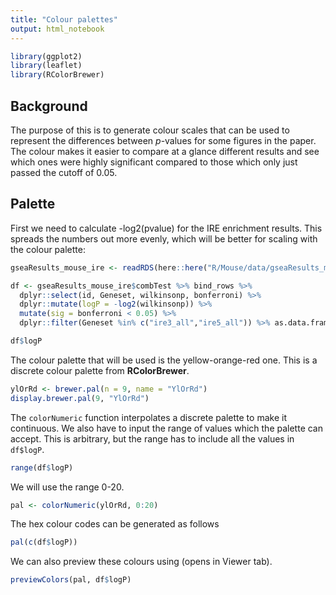 ```yaml
---
title: "Colour palettes"
output: html_notebook
---
```


```r
library(ggplot2)
library(leaflet)
library(RColorBrewer)
```

## Background

The purpose of this is to generate colour scales that can be used to 
represent the differences between *p*-values for some figures in the paper. 
The colour makes it easier to compare at a glance different results 
and see which ones were highly significant compared to those which only 
just passed the cutoff of 0.05. 

## Palette

First we need to calculate -log2(pvalue) for the IRE enrichment results. 
This spreads the numbers out more evenly, which will be better for scaling 
with the colour palette:

```r
gseaResults_mouse_ire <- readRDS(here::here("R/Mouse/data/gseaResults_mouse_ire.rds"))

df <- gseaResults_mouse_ire$combTest %>% bind_rows %>% 
  dplyr::select(id, Geneset, wilkinsonp, bonferroni) %>%
  dplyr::mutate(logP = -log2(wilkinsonp)) %>%
  mutate(sig = bonferroni < 0.05) %>%
  dplyr::filter(Geneset %in% c("ire3_all","ire5_all")) %>% as.data.frame

df$logP
```

The colour palette that will be used is the yellow-orange-red one. This is 
a discrete colour palette from **RColorBrewer**. 

```r
ylOrRd <- brewer.pal(n = 9, name = "YlOrRd")
display.brewer.pal(9, "YlOrRd")
```

The `colorNumeric` function interpolates a discrete palette to make it 
continuous. We also have to input the range of values which the palette 
can accept. This is arbitrary, but the range has to include all the 
values in `df$logP`. 

```r
range(df$logP)
```

We will use the range 0-20.

```r
pal <- colorNumeric(ylOrRd, 0:20)
```

The hex colour codes can be generated as follows
```r
pal(c(df$logP)) 
```

We can also preview these colours using (opens in Viewer tab).  
```r
previewColors(pal, df$logP)
```

